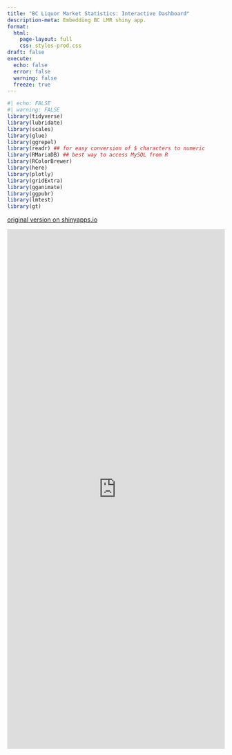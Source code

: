 ```yaml
---
title: "BC Liquor Market Statistics: Interactive Dashboard"
description-meta: Embedding BC LMR shiny app.
format:
  html:
    page-layout: full
    css: styles-prod.css
draft: false
execute:
  echo: false
  error: false
  warning: false
  freeze: true
---
```


```r
#| echo: FALSE
#| warning: FALSE
library(tidyverse)
library(lubridate)
library(scales)
library(glue)
library(ggrepel)
library(readr) ## for easy conversion of $ characters to numeric
library(RMariaDB) ## best way to access MySQL from R
library(RColorBrewer)
library(here)
library(plotly)
library(gridExtra)
library(gganimate)
library(ggpubr)
library(lmtest)
library(gt)

```

[original version on shinyapps.io](https://catbird.shinyapps.io/BC-Liquor-Market-Review/)

```{=html}
<iframe src="https://catbird.shinyapps.io/BC-Liquor-Market-Review/"
width="100%" height="1200px" frameborder="0">
</iframe>
```
